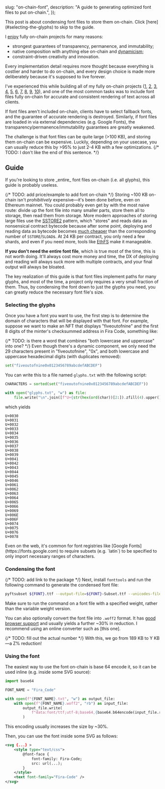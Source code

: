 


  slug: "on-chain-font",
  description: "A guide to generating optimized font files to put on-chain.",
});

<BlogHeader slug="on-chain-font" />

<Callout size="sm">
  This post is about condensing font files to store them on-chain. Click [here](#selecting-the-glyphs) to skip to the guide.
</Callout>

I [enjoy](https://gallery.so/fiveoutofnine/galleries/2dXu2CmM2LHQOceZKfh3MYxF36m) fully on-chain projects for many reasons:

* strongest guarantees of transparency, permanence, and immutability;
* native composition with anything else on-chain and [dynamicism](https://j.mirror.xyz/w8wSN3JLHK1_oNoi2lLF-67w60Wt1WypS_kIbmsYSfE);
* constraint-driven creativity and innovation.

Every implementation detail requires more thought because everything is costlier and harder to do on-chain, and every design choice is made more deliberately because it's supposed to live forever.

I've experienced this while building all of my fully on-chain projects
([1](https://etherscan.io/address/0xB543F9043b387cE5B3d1F0d916E42D8eA2eBA2E0),
 [2](https://etherscan.io/address/0x00000000A84FcdF3E9C165e6955945E87dA2cB0D),
 [3](https://etherscan.io/address/0x0000000Ff428Cfe880A7b816FE1216184c728B21),
 [4](https://etherscan.io/address/0x0000000006bC8D9e5e9d436217B88De704a9F307),
 [5](https://etherscan.io/address/0xC0ffeEb30F5aAA18Cd0a799F6dA1bdcb46f63C44),
 [6](https://etherscan.io/address/0x2010009c4842e6B6d2630A07Dd6469172affb4dc),
 [7](https://etherscan.io/address/0x6f2df6c95d80e359a25b6a549037f3b70879b343),
 [8](https://basescan.org/address/0x8cCd70b1B74eA505dbA39d2D11C3aB6a2CB14A8c),
 [9](https://basescan.org/address/0xaDBa25b5f5035B4BBfd7b1f2eA3152FDc286474B),
 [10](https://basescan.org/address/0x555555554F0ef522f41B2C46D941DEB4d731eB65)),
and one of the most common tasks was to include font files fully on-chain for accurate and consistent rendering of text across all clients.

If font files aren't included on-chain, clients have to select fallback fonts, and the guarantee of accurate rendering is destroyed.
Similarly, if font files are loaded in via external dependencies (e.g. Google Fonts), the transparency/permanence/immutability guarantees are greatly weakened.

The challenge is that font files can be quite large (>100 KB), and storing them on-chain can be expensive.
Luckily, depending on your usecase, you can usually reduce this by >95% to just 2-4 KB with a few optimizations. {/* TODO: I don't like the end of this sentence. */}

## Guide

<Callout intent="warning">
  If you're looking to store _entire_ font files on-chain (i.e. all glyphs), this guide is probably useless.
</Callout>

{/* TODO: add price/example to add font on-chain */}
Storing ~100 KB on-chain isn't _prohibitively_ expensive&mdash;it's been done before, even on Ethereum mainnet.
You could probably even get by with the most naive route: divide up the font file into many smaller parts, store them all to storage, then read them from storage.
More modern approaches of storing large files use the [SSTORE2](https://github.com/0xsequence/sstore2) pattern, which "stores" and reads data as nonsensical contract bytecode because after some point, deploying and reading data as bytecode becomes [much cheaper](https://github.com/0xsequence/sstore2#gas-savings) than the corresponding number of `SSTORE`/`SLOAD`s.
At 24 KB per contract, you only need a few shards, and even if you need more, tools like [EthFS](https://ethfs.xyz) make it manageable.

**If you don't need the entire font file**, which is true most of the time, this is not worth doing.
It'll always cost more money and time, the DX of deploying and reading will always suck more with multiple contracts, and your final output will always be bloated.

The key realization of this guide is that font files implement paths for many glyphs, and most of the time, a project only requires a very small fraction of them.
Thus, by condensing the font down to just the glyphs you need, you can greatly reduce the necessary font file's size.

### Selecting the glyphs

Once you have a font you want to use, the first step is to determine the domain of characters that will be displayed with that font.
For example, suppose we want to make an NFT that displays "fiveoutofnine" and the first 8 digits of the minter's checksummed address in Fira Code, something like:

<div className="flex w-full items-center justify-center rounded-xl border border-gray-6 bg-gray-2 p-8">
  <NFTGraphic />
</div>

{/* TODO: is there a word that combines "both lowercase and uppercase" into one? */}
Even though there's a dynamic component, we only need the 29 characters present in "fiveoutofnine", "0x", and both lowercase and uppercase hexadecimal digits (with duplicates removed):

```py showLineNumbers={false}
set("fiveoutofnine0x0123456789abcdefABCDEF")
```

You can write this to a file named `glyphs.txt` with the following script:

```py fileName="write_glyphs.py"
CHARACTERS = sorted(set("fiveoutofnine0x0123456789abcdefABCDEF"))

with open("glyphs.txt", "w") as file:
    file.write("\n".join([f"U+{str(hex(ord(char))[2:]).zfill(4).upper()}" for char in CHARACTERS]))
```

which yields

```none fileName="glyphs.txt"
U+0030
U+0031
U+0032
U+0033
U+0034
U+0035
U+0036
U+0037
U+0038
U+0039
U+0041
U+0042
U+0043
U+0044
U+0045
U+0046
U+0061
U+0062
U+0063
U+0064
U+0065
U+0066
U+0069
U+006E
U+006F
U+0074
U+0075
U+0076
U+0078
```

<Callout intent="info">
  Even on the web, it's common for font registries like [Google Fonts](https://fonts.google.com) to require subsets (e.g. `latin`) to be specified to only import necessary ranges of characters.
</Callout>

### Condensing the font

{/* TODO: add link to the package */}
Next, install `fonttools` and run the following command to generate the condensed font file:

```sh fileName="condense_font.sh" showLineNumbers={false}
pyftsubset ${FONT}.ttf --output-file=${FONT}-Subset.ttf --unicodes-file=glyphs.txt
```

<Callout intent="info">
  Make sure to run the command on a font file with a specified weight, rather than the variable weight version.
</Callout>

You can also optionally convert the font file into `.woff2` format.
It has [good browser support](https://caniuse.com/?search=woff2) and usually yields a further ~30% in reduction.
I recommend using an online converter such as [this one].

{/* TODO: fill out the actual number */}
With this, we go from 189 KB to Y KB&mdash;a Z% reduction!

### Using the font

The easiest way to use the font on-chain is base 64 encode it, so it can be used inline (e.g. inside some SVG source):

```py fileName="base64_encode_font.py"
import base64

FONT_NAME = "Fira_Code"

with open(f"{FONT_NAME}.txt", "w") as output_file:
    with open(f"{FONT_NAME}.woff2", "rb") as input_file:
        output_file.write(
            f"data:font/ttf;utf-8;base64,{base64.b64encode(input_file.read()).decode('utf-8')}"
        )
```

<Callout intent="info">
  This encoding usually increases the size by ~30%.
</Callout>

Then, you can use the font inside some SVG as follows:

```svg fileName="svg_with_font.svg"
<svg {...} >
    <style type="text/css">
        @font-face {
            font-family: Fira-Code;
            src: url(...);
        }
    </style>
    <text font-family="Fira-Code" />
</svg>
```
